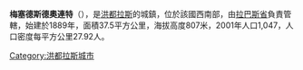 '''梅塞德斯德奧連特'''（{{lang-es|Mercedes de Oriente}}），是[[洪都拉斯|洪都拉斯]]的城鎮，位於該國西南部，由[[拉巴斯省_(洪都拉斯)|拉巴斯省]]負責管轄，始建於1889年，面積37.5平方公里，海拔高度807米，2001年人口1,047，人口密度每平方公里27.92人。

{{Coord|13|55|N|87|47|W|region:HN_type:city|display=title}}

{{Honduras-geo-stub}}
[[Category:洪都拉斯城市|Category:洪都拉斯城市]]